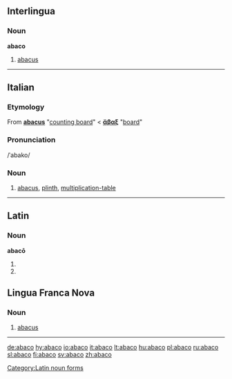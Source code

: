 ==Interlingua==

===Noun===
'''abaco'''

# [[abacus]]

----

==Italian==

===Etymology===
From {{etyl|la|it}} '''[[abacus#Latin|abacus]]''' "[[counting board]]" < {{etyl|grc|it}} '''[[ἄβαξ]]''' {{italbrac|abax}} "[[board]]"

===Pronunciation===
/ˈabako/

===Noun===
{{it-noun|abac|m|o|hi}}

# [[abacus]], [[plinth]], [[multiplication-table]]

----

==Latin==

===Noun===
'''abacō''' {{m}}

# {{inflection of|abacus|abacus|dat|s|lang=la}}
# {{inflection of|abacus|abacus|abl|s|lang=la}}

[[Category:Latin noun forms]]

==Lingua Franca Nova==

===Noun===
{{infl|lfn|noun}}

# [[abacus]]

----

[[de:abaco]]
[[hy:abaco]]
[[io:abaco]]
[[it:abaco]]
[[lt:abaco]]
[[hu:abaco]]
[[pl:abaco]]
[[ru:abaco]]
[[sl:abaco]]
[[fi:abaco]]
[[sv:abaco]]
[[zh:abaco]]